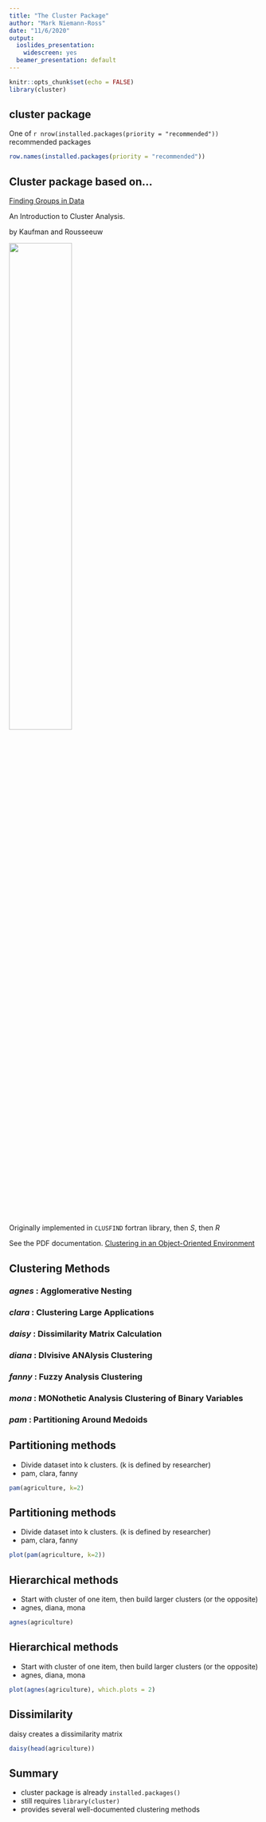 ```yaml
---
title: "The Cluster Package"
author: "Mark Niemann-Ross"
date: "11/6/2020"
output:
  ioslides_presentation:
    widescreen: yes
  beamer_presentation: default
---
```


```r
knitr::opts_chunk$set(echo = FALSE)
library(cluster)
```

## cluster package
One of `r nrow(installed.packages(priority = "recommended"))` recommended packages

```r
row.names(installed.packages(priority = "recommended"))
```

## Cluster package based on...
<div class="columns-2">
[Finding Groups in Data](https://onlinelibrary.wiley.com/doi/book/10.1002/9780470316801) 

An Introduction to Cluster Analysis. 

by Kaufman and Rousseeuw

![](01_178 cluster book.png){ width=50% }


Originally implemented in `CLUSFIND` fortran library, then *S*, then *R*

 
See the PDF documentation. [Clustering in an Object-Oriented Environment](https://www.jstatsoft.org/article/view/v001i04/clus.pdf)
</div> 
## Clustering Methods

### *agnes* : Agglomerative Nesting
### *clara* : Clustering Large Applications
### *daisy* : Dissimilarity Matrix Calculation
### *diana* : DIvisive ANAlysis Clustering
### *fanny* : Fuzzy Analysis Clustering
### *mona* : MONothetic Analysis Clustering of Binary Variables
### *pam* : Partitioning Around Medoids



## Partitioning methods
+ Divide dataset into k clusters. (k is defined by researcher)
+ pam, clara, fanny

```r
pam(agriculture, k=2)
```

## Partitioning methods
+ Divide dataset into k clusters. (k is defined by researcher)
+ pam, clara, fanny

```r
plot(pam(agriculture, k=2))
```


## Hierarchical methods
+ Start with cluster of one item, then build larger clusters (or the opposite)
+ agnes, diana, mona

```r
agnes(agriculture)
```

## Hierarchical methods
+ Start with cluster of one item, then build larger clusters (or the opposite)
+ agnes, diana, mona

```r
plot(agnes(agriculture), which.plots = 2)
```

## Dissimilarity

daisy creates a dissimilarity matrix
```r
daisy(head(agriculture))
```

## Summary

+ cluster package is already `installed.packages()`
+ still requires `library(cluster)`
+ provides several well-documented clustering methods